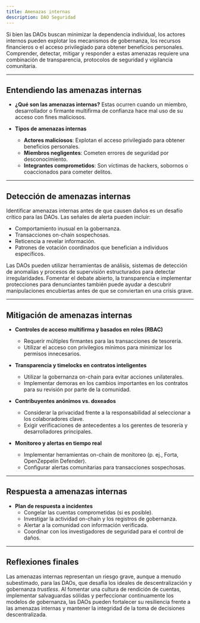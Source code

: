 ```yaml
---
title: Amenazas internas
description: DAO Seguridad
---
```


Si bien las DAOs buscan minimizar la dependencia individual, los actores internos pueden explotar los mecanismos de gobernanza, los recursos financieros o el acceso privilegiado para obtener beneficios personales. Comprender, detectar, mitigar y responder a estas amenazas requiere una combinación de transparencia, protocolos de seguridad y vigilancia comunitaria.

---

## Entendiendo las amenazas internas

- **¿Qué son las amenazas internas?**
Estas ocurren cuando un miembro, desarrollador o firmante multifirma de confianza hace mal uso de su acceso con fines maliciosos.

- **Tipos de amenazas internas**
  - **Actores maliciosos**: Explotan el acceso privilegiado para obtener beneficios personales.
  - **Miembros negligentes**: Cometen errores de seguridad por desconocimiento.
  - **Integrantes comprometidos**: Son víctimas de hackers, sobornos o coaccionados para cometer delitos.

---

## Detección de amenazas internas

Identificar amenazas internas antes de que causen daños es un desafío crítico para las DAOs. Las señales de alerta pueden incluir:

- Comportamiento inusual en la gobernanza.
- Transacciones on-chain sospechosas.
- Reticencia a revelar información.
- Patrones de votación coordinados que benefician a individuos específicos.

Las DAOs pueden utilizar herramientas de análisis, sistemas de detección de anomalías y procesos de supervisión estructurados para detectar irregularidades. Fomentar el debate abierto, la transparencia e implementar protecciones para denunciantes también puede ayudar a descubrir manipulaciones encubiertas antes de que se conviertan en una crisis grave.

---

## Mitigación de amenazas internas

- **Controles de acceso multifirma y basados ​​en roles (RBAC)**
  - Requerir múltiples firmantes para las transacciones de tesorería.
  - Utilizar el acceso con privilegios mínimos para minimizar los permisos innecesarios.

- **Transparencia y timelocks en contratos inteligentes**
  - Utilizar la gobernanza on-chain para evitar acciones unilaterales.
  - Implementar demoras en los cambios importantes en los contratos para su revisión por parte de la comunidad.

- **Contribuyentes anónimos vs. doxeados**
  - Considerar la privacidad frente a la responsabilidad al seleccionar a los colaboradores clave.
  - Exigir verificaciones de antecedentes a los gerentes de tesorería y desarrolladores principales.

- **Monitoreo y alertas en tiempo real**
  - Implementar herramientas on-chain de monitoreo (p. ej., Forta, OpenZeppelin Defender).
  - Configurar alertas comunitarias para transacciones sospechosas.

---

## Respuesta a amenazas internas

- **Plan de respuesta a incidentes**
  - Congelar las cuentas comprometidas (si es posible).
  - Investigar la actividad on-chain y los registros de gobernanza.
  - Alertar a la comunidad con información verificada.
  - Coordinar con los investigadores de seguridad para el control de daños.

---

## Reflexiones finales

Las amenazas internas representan un riesgo grave, aunque a menudo subestimado, para las DAOs, que desafía los ideales de descentralización y gobernanza *trustless*. Al fomentar una cultura de rendición de cuentas, implementar salvaguardas sólidas y perfeccionar continuamente los modelos de gobernanza, las DAOs pueden fortalecer su resiliencia frente a las amenazas internas y mantener la integridad de la toma de decisiones descentralizada.